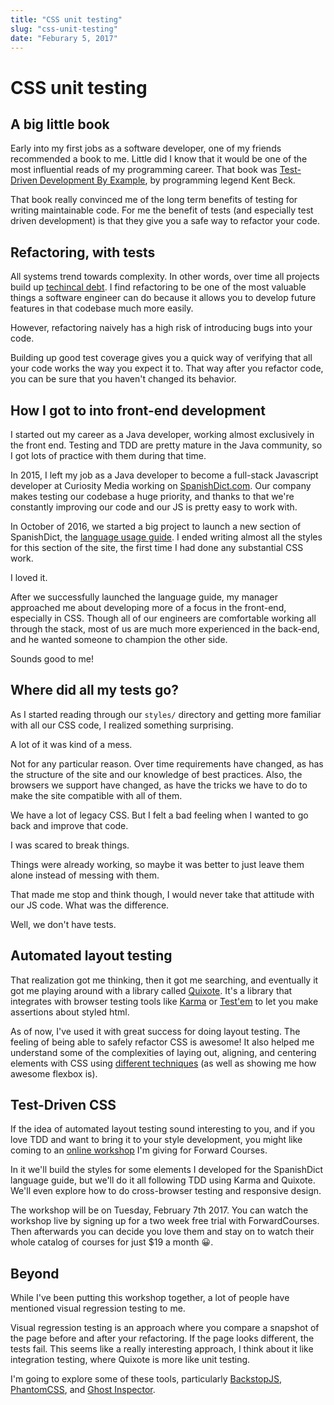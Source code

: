 ```yaml
---
title: "CSS unit testing"
slug: "css-unit-testing"
date: "Feburary 5, 2017"
---
```


# CSS unit testing

## A big little book

Early into my first jobs as a software developer, one of my friends recommended a book to me. Little did I know that it would be one of the most influential reads of my programming career. That book was [Test-Driven Development By Example](https://www.amazon.com/Test-Driven-Development-Kent-Beck/dp/0321146530), by programming legend Kent Beck.

That book really convinced me of the long term benefits of testing for writing maintainable code. For me the benefit of tests (and especially test driven development) is that they give you a safe way to refactor your code.

## Refactoring, with tests

All systems trend towards complexity. In other words, over time all projects build up [techincal debt](https://www.techopedia.com/definition/27913/technical-debt). I find refactoring to be one of the most valuable things a software engineer can do because it allows you to develop future features in that codebase much more easily.

However, refactoring naively has a high risk of introducing bugs into your code.

Building up good test coverage gives you a quick way of verifying that all your code works the way you expect it to. That way after you refactor code, you can be sure that you haven't changed its behavior.

## How I got to into front-end development

I started out my career as a Java developer, working almost exclusively in the front end. Testing and TDD are pretty mature in the Java community, so I got lots of practice with them during that time.

In 2015, I left my job as a Java developer to become a full-stack Javascript developer at Curiosity Media working on [SpanishDict.com](http://www.spanishdict.com/). Our company makes testing our codebase a huge priority, and thanks to that we're constantly improving our code and our JS is pretty easy to work with.

In October of 2016, we started a big project to launch a new section of SpanishDict, the [language usage guide](http://www.spanishdict.com/guide/ser-vs-estar). I ended writing almost all the styles for this section of the site, the first time I had done any substantial CSS work.

I loved it.

After we successfully launched the language guide, my manager approached me about developing more of a focus in the front-end, especially in CSS. Though all of our engineers are comfortable working all through the stack, most of us are much more experienced in the back-end, and he wanted someone to champion the other side.

Sounds good to me!

## Where did all my tests go?

As I started reading through our `styles/` directory and getting more familiar with all our CSS code, I realized something surprising.

A lot of it was kind of a mess.

Not for any particular reason. Over time requirements have changed, as has the structure of the site and our knowledge of best practices. Also, the browsers we support have changed, as have the tricks we have to do to make the site compatible with all of them.

We have a lot of legacy CSS. But I felt a bad feeling when I wanted to go back and improve that code.

I was scared to break things.

Things were already working, so maybe it was better to just leave them alone instead of messing with them.

That made me stop and think though, I would never take that attitude with our JS code. What was the difference.

Well, we don't have tests.

## Automated layout testing

That realization got me thinking, then it got me searching, and eventually it got me playing around with a library called [Quixote](https://github.com/jamesshore/quixote). It's a library that integrates with browser testing tools like [Karma](http://karma-runner.github.io) or [Test'em](https://github.com/airportyh/testem) to let you make assertions about styled html.

As of now, I've used it with great success for doing layout testing. The feeling of being able to safely refactor CSS is awesome! It also helped me understand some of the complexities of laying out, aligning, and centering elements with CSS using [different techniques](http://blog.karenmenezes.com/2014/apr/13/floats-inline-block-or-display-table-or-flexbox/) (as well as showing me how awesome flexbox is).

## Test-Driven CSS

If the idea of automated layout testing sound interesting to you, and if you love TDD and want to bring it to your style development, you might like coming to an [online workshop](https://forwardcourses.com/workshops/119) I'm giving for Forward Courses.

In it we'll build the styles for some elements I developed for the SpanishDict language guide, but we'll do it all following TDD using Karma and Quixote. We'll even explore how to do cross-browser testing and responsive design.

The workshop will be on Tuesday, February 7th 2017. You can watch the workshop live by signing up for a two week free trial with ForwardCourses. Then afterwards you can decide you love them and stay on to watch their whole catalog of courses for just $19 a month 😀.

## Beyond

While I've been putting this workshop together, a lot of people have mentioned visual regression testing to me.

Visual regression testing is an approach where you compare a snapshot of the page before and after your refactoring. If the page looks different, the tests fail. This seems like a really interesting approach, I think about it like integration testing, where Quixote is more like unit testing.

I'm going to explore some of these tools, particularly [BackstopJS](https://garris.github.io/BackstopJS/), [PhantomCSS](https://github.com/Huddle/PhantomCSS), and [Ghost Inspector](https://ghostinspector.com/).
